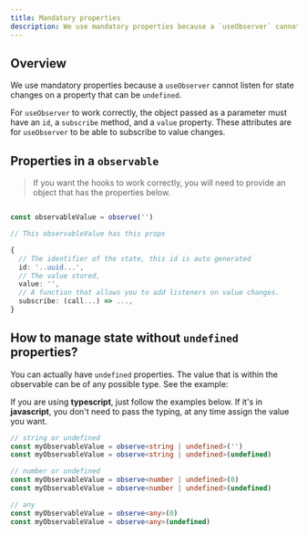 ```yaml
---
title: Mandatory properties
description: We use mandatory properties because a `useObserver` cannot listen for state changes on a property that can be `undefined`.
---
```


## Overview

We use mandatory properties because a `useObserver` cannot listen for state changes on a property that can be `undefined`.

For `useObserver` to work correctly, the object passed as a parameter must have an `id`, a `subscribe` method, and a `value` property.
These attributes are for `useObserver` to be able to subscribe to value changes.

## Properties in a `observable`

> If you want the hooks to work correctly, you will need to provide an object that has the properties below.

```ts lineNumbers

const observableValue = observe('')

// This observableValue has this props

{
  // The identifier of the state, this id is auto generated
  id: '..uuid...',
  // The value stored,
  value: '',
  // A function that allows you to add listeners on value changes.
  subscribe: (call...) => ...,
}

```

## How to manage state without `undefined` properties?

You can actually have `undefined` properties. The value that is within the observable can be of any possible type. See the example:

If you are using **typescript**, just follow the examples below.
If it's in **javascript**, you don't need to pass the typing, at any time assign the value you want.

```ts
// string or undefined
const myObservableValue = observe<string | undefined>('')
const myObservableValue = observe<string | undefined>(undefined)

// number or undefined
const myObservableValue = observe<number | undefined>(0)
const myObservableValue = observe<number | undefined>(undefined)

// any
const myObservableValue = observe<any>(0)
const myObservableValue = observe<any>(undefined)
```
